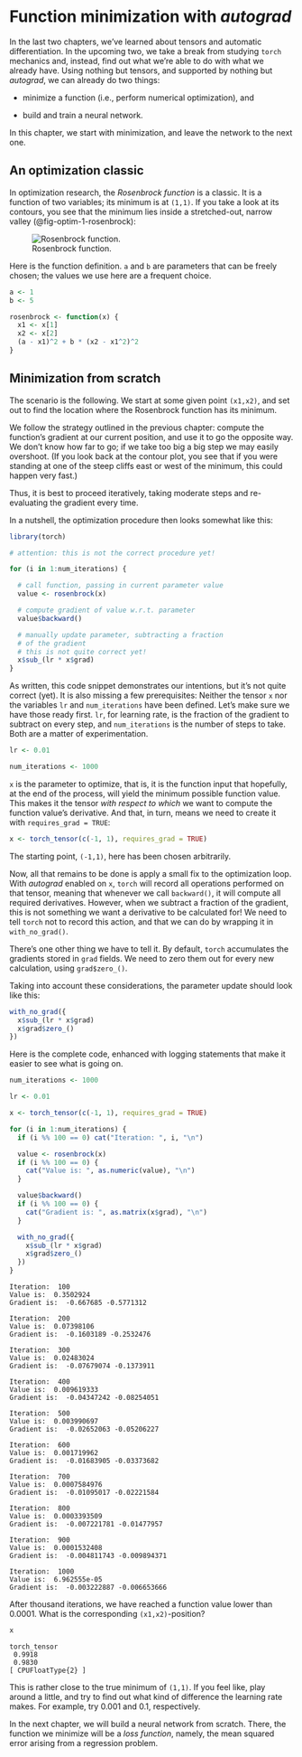 # Function minimization with *autograd* {#sec:optim-1}

In the last two chapters, we've learned about tensors and automatic differentiation. In the upcoming two, we take a break from studying `torch` mechanics and, instead, find out what we're able to do with what we already have. Using nothing but tensors, and supported by nothing but *autograd*, we can already do two things:

-   minimize a function (i.e., perform numerical optimization), and

-   build and train a neural network.

In this chapter, we start with minimization, and leave the network to the next one.

## An optimization classic

In optimization\index{optimization} research, the *Rosenbrock function* is a classic. It is a function of two variables; its minimum is at `(1,1)`. If you take a look at its contours, you see that the minimum lies inside a stretched-out, narrow valley (@fig-optim-1-rosenbrock):

![Rosenbrock function.](images/optim-1-rosenbrock.png){#fig-optim-1-rosenbrock fig-alt="Contour plot of a function in two variables, where the small function values lie inside a stretched-out, narrow valley."}

Here is the function definition. `a` and `b` are parameters that can be freely chosen; the values we use here are a frequent choice.

```r
a <- 1
b <- 5

rosenbrock <- function(x) {
  x1 <- x[1]
  x2 <- x[2]
  (a - x1)^2 + b * (x2 - x1^2)^2
}
```

## Minimization from scratch

The scenario is the following. We start at some given point `(x1,x2)`, and set out to find the location where the Rosenbrock function has its minimum.

We follow the strategy outlined in the previous chapter: compute the function's gradient at our current position, and use it to go the opposite way. We don't know how far to go; if we take too big a big step we may easily overshoot. (If you look back at the contour plot, you see that if you were standing at one of the steep cliffs east or west of the minimum, this could happen very fast.)

Thus, it is best to proceed iteratively, taking moderate steps and re-evaluating the gradient every time.

In a nutshell, the optimization procedure then looks somewhat like this:

```r
library(torch)

# attention: this is not the correct procedure yet!

for (i in 1:num_iterations) {

  # call function, passing in current parameter value
  value <- rosenbrock(x)

  # compute gradient of value w.r.t. parameter
  value$backward()

  # manually update parameter, subtracting a fraction
  # of the gradient
  # this is not quite correct yet!
  x$sub_(lr * x$grad)
}
```

As written, this code snippet demonstrates our intentions, but it's not quite correct (yet). It is also missing a few prerequisites: Neither the tensor `x` nor the variables `lr` and `num_iterations` have been defined. Let's make sure we have those ready first. `lr`, for learning rate, is the fraction of the gradient to subtract on every step, and `num_iterations` is the number of steps to take. Both are a matter of experimentation.

```r
lr <- 0.01

num_iterations <- 1000
```

`x` is the parameter to optimize, that is, it is the function input that hopefully, at the end of the process, will yield the minimum possible function value. This makes it the tensor *with respect to which* we want to compute the function value's derivative. And that, in turn, means we need to create it with `requires_grad = TRUE`:

```r
x <- torch_tensor(c(-1, 1), requires_grad = TRUE)
```

The starting point, `(-1,1)`, here has been chosen arbitrarily.

Now, all that remains to be done is apply a small fix to the optimization loop. With *autograd* enabled on `x`, `torch` will record all operations performed on that tensor, meaning that whenever we call `backward()`, it will compute all required derivatives. However, when we subtract a fraction of the gradient, this is not something we want a derivative to be calculated for! We need to tell `torch` not to record this action, and that we can do by wrapping it in `with_no_grad()`.

There's one other thing we have to tell it. By default, `torch` accumulates the gradients stored in `grad` fields. We need to zero them out for every new calculation, using `grad$zero_()`.

Taking into account these considerations, the parameter update should look like this:

```r
with_no_grad({
  x$sub_(lr * x$grad)
  x$grad$zero_()
})
```

Here is the complete code, enhanced with logging statements that make it easier to see what is going on.

```r
num_iterations <- 1000

lr <- 0.01

x <- torch_tensor(c(-1, 1), requires_grad = TRUE)

for (i in 1:num_iterations) {
  if (i %% 100 == 0) cat("Iteration: ", i, "\n")

  value <- rosenbrock(x)
  if (i %% 100 == 0) {
    cat("Value is: ", as.numeric(value), "\n")
  }

  value$backward()
  if (i %% 100 == 0) {
    cat("Gradient is: ", as.matrix(x$grad), "\n")
  }

  with_no_grad({
    x$sub_(lr * x$grad)
    x$grad$zero_()
  })
}
```

    Iteration:  100 
    Value is:  0.3502924 
    Gradient is:  -0.667685 -0.5771312 

    Iteration:  200 
    Value is:  0.07398106 
    Gradient is:  -0.1603189 -0.2532476 

    Iteration:  300 
    Value is:  0.02483024 
    Gradient is:  -0.07679074 -0.1373911 

    Iteration:  400 
    Value is:  0.009619333 
    Gradient is:  -0.04347242 -0.08254051 

    Iteration:  500 
    Value is:  0.003990697 
    Gradient is:  -0.02652063 -0.05206227 

    Iteration:  600 
    Value is:  0.001719962 
    Gradient is:  -0.01683905 -0.03373682 

    Iteration:  700 
    Value is:  0.0007584976 
    Gradient is:  -0.01095017 -0.02221584 

    Iteration:  800 
    Value is:  0.0003393509 
    Gradient is:  -0.007221781 -0.01477957

    Iteration:  900 
    Value is:  0.0001532408 
    Gradient is:  -0.004811743 -0.009894371 

    Iteration:  1000 
    Value is:  6.962555e-05 
    Gradient is:  -0.003222887 -0.006653666 

After thousand iterations, we have reached a function value lower than 0.0001. What is the corresponding `(x1,x2)`-position?

```r
x
```

    torch_tensor
     0.9918
     0.9830
    [ CPUFloatType{2} ]

This is rather close to the true minimum of `(1,1)`. If you feel like, play around a little, and try to find out what kind of difference the learning rate makes. For example, try 0.001 and 0.1, respectively.

In the next chapter, we will build a neural network from scratch. There, the function we minimize will be a *loss function*, namely, the mean squared error arising from a regression problem.
